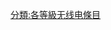 {{catmore1|[[Wikipedia:无线电专题|Wikipedia:无线电专题]]}}
{{Articles by Importance|topic=无线电|project=无线电|format=TOC}}
{{emptycat}}

[[分類:各等級无线电條目|分類:各等級无线电條目]]